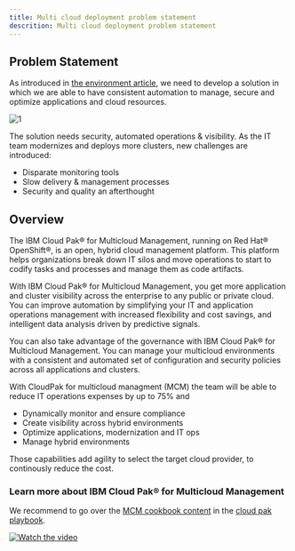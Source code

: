 ```yaml
---
title: Multi cloud deployment problem statement
descrition: Multi cloud deployment problem statement
---
```


## Problem Statement

As introduced in [the environment article](/solution/environment/), we need to develop a solution in which we are able to have consistent automation to manage, secure and optimize applications and cloud resources.

 ![1](./../solution/images/env-1.png)
 
The solution needs security, automated operations & visibility. As the IT team modernizes and deploys more clusters,
new challenges are introduced:

* Disparate monitoring tools
* Slow delivery & management processes
* Security and quality an afterthought

## Overview 

The IBM Cloud Pak® for Multicloud Management, running on Red Hat® OpenShift®, is an open, hybrid cloud management platform. This platform helps organizations break down IT silos and move operations to start to codify tasks and processes and manage them as code artifacts.

With IBM Cloud Pak® for Multicloud Management, you get more application and cluster visibility across the enterprise to any public or private cloud. You can improve automation by simplifying your IT and application operations management with increased flexibility and cost savings, and intelligent data analysis driven by predictive signals.

You can also take advantage of the governance with IBM Cloud Pak® for Multicloud Management. You can manage your multicloud environments with a consistent and automated set of configuration and security policies across all applications and clusters.

With CloudPak for multicloud managment (MCM) the team will be able to reduce IT operations expenses by up to 75% and 

* Dynamically monitor and ensure compliance
* Create visibility across hybrid environments
* Optimize applications, modernization and IT ops
* Manage hybrid environments

Those capabilities add agility to select the target cloud provider, to continously reduce the cost.  

### Learn more about IBM Cloud Pak® for Multicloud Management


We recommend to go over the [MCM cookbook content](https://cloudpak8s.io/mcm/cp4mcm_introduction/) in the [cloud pak playbook](https://cloudpak8s.io/).

[![Watch the video](./images/mcm-problem-statement.png)](https://livesend.ibm.com/i/EyEX3h0YXYLBiPLUSSIGNQP8W8YJDzESPLUSSIGNCFrLOUN___LgInfPPAi8Z40RydfERDLcbdSou8HXU0M0tdyfvKzJrxNByT6rMAEQUALSIGNEQUALSIGN)


